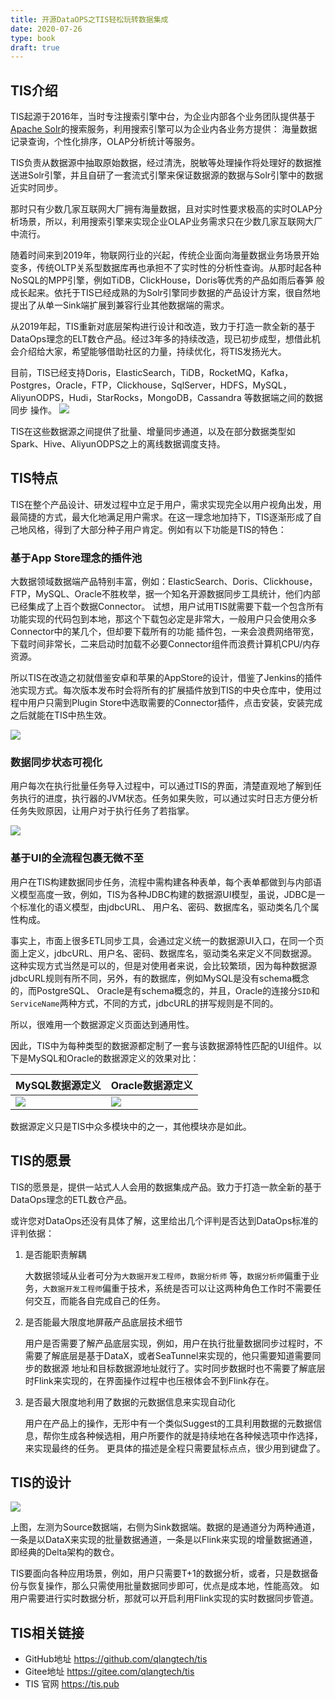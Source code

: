 ```yaml
---
title: 开源DataOPS之TIS轻松玩转数据集成
date: 2020-07-26
type: book
draft: true
---
```


## TIS介绍

TIS起源于2016年，当时专注搜索引擎中台，为企业内部各个业务团队提供基于[Apache Solr](https://solr.apache.org/)的搜索服务，利用搜索引擎可以为企业内各业务方提供：
海量数据记录查询，个性化排序，OLAP分析统计等服务。

TIS负责从数据源中抽取原始数据，经过清洗，脱敏等处理操作将处理好的数据推送进Solr引擎，并且自研了一套流式引擎来保证数据源的数据与Solr引擎中的数据近实时同步。

那时只有少数几家互联网大厂拥有海量数据，且对实时性要求极高的实时OLAP分析场景，所以，利用搜索引擎来实现企业OLAP业务需求只在少数几家互联网大厂中流行。

随着时间来到2019年，物联网行业的兴起，传统企业面向海量数据业务场景开始变多，传统OLTP关系型数据库再也承担不了实时性的分析性查询。从那时起各种NoSQL的MPP引擎，例如TiDB，ClickHouse，Doris等优秀的产品如雨后春笋
般成长起来。依托于TIS已经成熟的为Solr引擎同步数据的产品设计方案，很自然地提出了从单一Sink端扩展到兼容行业其他数据端的需求。

从2019年起，TIS重新对底层架构进行设计和改造，致力于打造一款全新的基于DataOps理念的ELT数仓产品。经过3年多的持续改造，现已初步成型，想借此机会介绍给大家，希望能够借助社区的力量，持续优化，将TIS发扬光大。

目前，TIS已经支持Doris，ElasticSearch，TiDB，RocketMQ，Kafka，Postgres，Oracle，FTP，Clickhouse，SqlServer，HDFS，MySQL，AliyunODPS，Hudi，StarRocks，MongoDB，Cassandra 等数据端之间的数据同步
操作。
![](tis_useable.png)

TIS在这些数据源之间提供了批量、增量同步通道，以及在部分数据类型如Spark、Hive、AliyunODPS之上的离线数据调度支持。


## TIS特点

TIS在整个产品设计、研发过程中立足于用户，需求实现完全以用户视角出发，用最简捷的方式，最大化地满足用户需求。在这一理念地加持下，TIS逐渐形成了自己地风格，得到了大部分种子用户肯定。例如有以下功能是TIS的特色：

### 基于App Store理念的插件池

大数据领域数据端产品特别丰富，例如：ElasticSearch、Doris、Clickhouse，FTP，MySQL、Oracle不胜枚举，据一个知名开源数据同步工具统计，他们内部已经集成了上百个数据Connector。
试想，用户试用TIS就需要下载一个包含所有功能实现的代码包到本地，那这个下载包必定是非常大，一般用户只会使用众多Connector中的某几个，但却要下载所有的功能
插件包，一来会浪费网络带宽，下载时间非常长，二来启动时加载不必要Connector组件而浪费计算机CPU/内存资源。

所以TIS在改造之初就借鉴安卓和苹果的AppStore的设计，借鉴了Jenkins的插件池实现方式。每次版本发布时会将所有的扩展插件放到TIS的中央仓库中，使用过程中用户只需到Plugin Store中选取需要的Connector插件，点击安装，安装完成
之后就能在TIS中热生效。

![](http://assets.processon.com/chart_image/63636cf0e0b34d77dbcbfb18.png)

### 数据同步状态可视化

用户每次在执行批量任务导入过程中，可以通过TIS的界面，清楚直观地了解到任务执行的进度，执行器的JVM状态。任务如果失败，可以通过实时日志方便分析任务失败原因，让用户对于执行任务了若指掌。

![](./process_visual.png)
### 基于UI的全流程包裹无微不至

用户在TIS构建数据同步任务，流程中需构建各种表单，每个表单都做到与内部语义模型高度一致，例如，TIS为各种JDBC构建的数据源UI模型，虽说，JDBC是一个标准化的语义模型，由jdbcURL、
用户名、密码、数据库名，驱动类名几个属性构成。

事实上，市面上很多ETL同步工具，会通过定义统一的数据源UI入口，在同一个页面上定义，jdbcURL、用户名、密码、数据库名，驱动类名来定义不同数据源。
这种实现方式当然是可以的，但是对使用者来说，会比较繁琐，因为每种数据源jdbcURL规则有所不同，另外，有的数据库，例如MySQL是没有schema概念的，而PostgreSQL、
Oracle是有schema概念的，并且，Oracle的连接分`SID`和`ServiceName`两种方式，不同的方式，jdbcURL的拼写规则是不同的。

所以，很难用一个数据源定义页面达到通用性。

因此，TIS中为每种类型的数据源都定制了一套与该数据源特性匹配的UI组件。以下是MySQL和Oracle的数据源定义的效果对比：

| MySQL数据源定义           | Oracle数据源定义           |
|----------------------|-----------------------|
| ![](./def_mysql.png) | ![](./def_oracle.png) |

数据源定义只是TIS中众多模块中的之一，其他模块亦是如此。


## TIS的愿景

TIS的愿景是，提供一站式人人会用的数据集成产品。致力于打造一款全新的基于DataOps理念的ETL数仓产品。

或许您对DataOps还没有具体了解，这里给出几个评判是否达到DataOps标准的评判依据：

1. 是否能职责解耦
 
   大数据领域从业者可分为`大数据开发工程师`，`数据分析师` 等，`数据分析师`偏重于业务，`大数据开发工程师`偏重于技术，系统是否可以让这两种角色工作时不需要任何交互，而能各自完成自己的任务。

2. 是否能最大限度地屏蔽产品底层技术细节

   用户是否需要了解产品底层实现，例如，用户在执行批量数据同步过程时，不需要了解底层是基于DataX，或者SeaTunnel来实现的，他只需要知道需要同步的数据源
   地址和目标数据源地址就行了。实时同步数据时也不需要了解底层时Flink来实现的，在界面操作过程中也压根体会不到Flink存在。

3. 是否最大限度地利用了数据的元数据信息来实现自动化

   用户在产品上的操作，无形中有一个类似Suggest的工具利用数据的元数据信息，帮你生成各种候选相，用户所要作的就是持续地在各种候选项中作选择，来实现最终的任务。
   更具体的描述是全程只需要鼠标点点，很少用到键盘了。

## TIS的设计
![](tis_architech.png)

上图，左测为Source数据端，右侧为Sink数据端。数据的是通道分为两种通道，一条是以DataX来实现的批量数据通道，一条是以Flink来实现的增量数据通道，即经典的Delta架构的数仓。

TIS要面向各种应用场景，例如，用户只需要T+1的数据分析，或者，只是数据备份与恢复操作，那么只需使用批量数据同步即可，优点是成本地，性能高效。
如用户需要进行实时数据分析，那就可以开启利用Flink实现的实时数据同步管道。

## TIS相关链接

* GitHub地址 https://github.com/qlangtech/tis
* Gitee地址 https://gitee.com/qlangtech/tis
* TIS 官网 https://tis.pub





